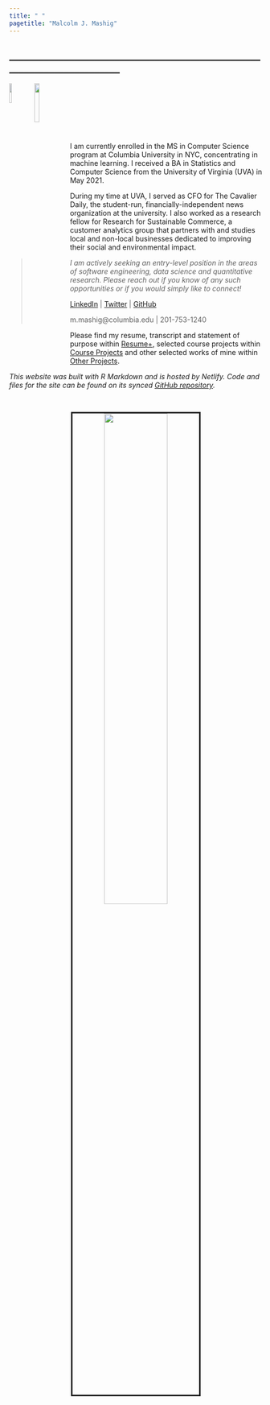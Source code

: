 ```yaml
---
title: " "
pagetitle: "Malcolm J. Mashig"
---
```


## ________________________________________________________________________

<img src="images/columbia.jpg" style="width:10%; border:0px solid; margin-right: 0px" align="left">

<img src="images/uva.jpg" style="width:14%; border:0px solid; margin-right: 0px" align="left">

<br>
<br>
<br>
<br>
<br>
<br>

I am currently enrolled in the MS in Computer Science program at Columbia University in NYC, concentrating in machine learning. I received a BA in Statistics and Computer Science from the University of Virginia (UVA) in May 2021.

During my time at UVA, I served as CFO for The Cavalier Daily, the student-run, financially-independent news organization at the university. I also worked as a research fellow for Research for Sustainable Commerce, a customer analytics group that partners with and studies local and non-local businesses dedicated to improving their social and environmental impact.

<blockquote>
*I am actively seeking an entry-level position in the areas of software engineering, data science and quantitative research. Please reach out if you know of any such opportunities or if you would simply like to connect!*

<a href="https://www.linkedin.com/in/malcolm-mashig/" target="_blank">LinkedIn</a> | <a href="https://twitter.com/MalcolmMashig" target="_blank">Twitter</a> | <a href="https://github.com/MalcolmMashig" target="_blank">GitHub</a>

m.mashig@columbia.edu | 201-753-1240
</blockquote>

Please find my resume, transcript and statement of purpose within [Resume+](https://malcolm-mashig.netlify.app/resume.html), selected course projects within [Course Projects](https://malcolm-mashig.netlify.app/coursework.html) and other selected works of mine within [Other Projects](https://malcolm-mashig.netlify.app/other-projects.html).

*This website was built with R Markdown and is hosted by Netlify. Code and files for the site can be found on its synced <a href="https://github.com/MalcolmMashig/portfolio-website" target="_blank">GitHub repository</a>.*

<br>

<center>

<img src="images/me-at-columbia.jpeg" style="width:50%; border:3px solid; margin-right: 0px" align="middle">

</center>
